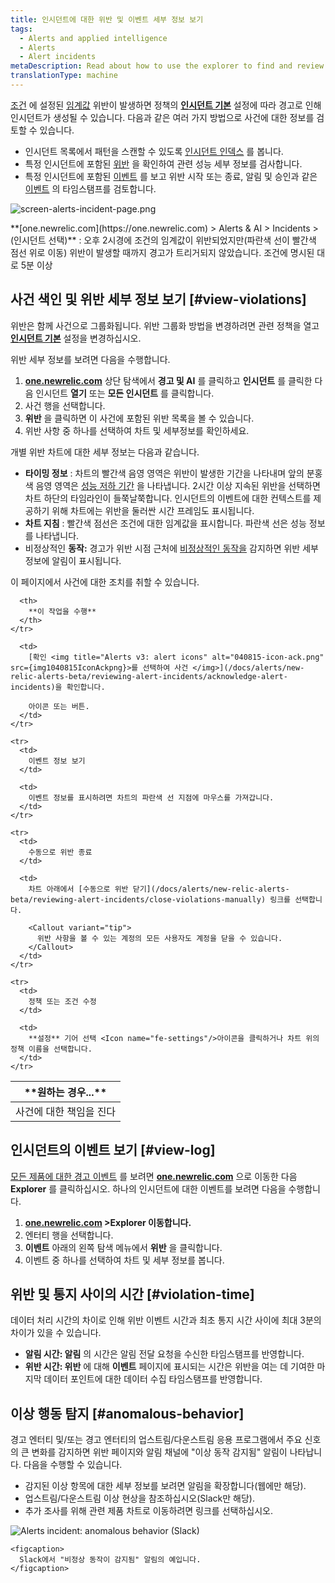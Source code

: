 ```yaml
---
title: 인시던트에 대한 위반 및 이벤트 세부 정보 보기
tags:
  - Alerts and applied intelligence
  - Alerts
  - Alert incidents
metaDescription: Read about how to use the explorer to find and review alerts violations.
translationType: machine
---
```





[조건](/docs/alerts/new-relic-alerts-beta/configuring-alert-policies/define-alert-conditions) 에 설정된 [임계값](/docs/alerts/new-relic-alerts-beta/configuring-alert-policies/define-thresholds-trigger-alert) 위반이 발생하면 정책의 **[인시던트 기본](/docs/alerts/new-relic-alerts/configuring-alert-policies/specify-when-new-relic-creates-incidents)** 설정에 따라 경고로 인해 인시던트가 생성될 수 있습니다. 다음과 같은 여러 가지 방법으로 사건에 대한 정보를 검토할 수 있습니다.

* 인시던트 목록에서 패턴을 스캔할 수 있도록 [인시던트 인덱스](#view-violations) 를 봅니다.
* 특정 인시던트에 포함된 [위반](#view-log) 을 확인하여 관련 성능 세부 정보를 검사합니다.
* 특정 인시던트에 포함된 [이벤트](#violation-time) 를 보고 위반 시작 또는 종료, 알림 및 승인과 같은 [이벤트](/docs/using-new-relic/welcome-new-relic/get-started/glossary#event) 의 타임스탬프를 검토합니다.

<img
  title="screen-alerts-incident-page.png"
  alt="screen-alerts-incident-page.png"
  src={screenAlertsIncidentPage0}
/>

<figcaption>
  **[one.newrelic.com](https://one.newrelic.com) > Alerts & AI > Incidents > (인시던트 선택)** : 오후 2시경에 조건의 임계값이 위반되었지만(파란색 선이 빨간색 점선 위로 이동) 위반이 발생할 때까지 경고가 트리거되지 않았습니다. 조건에 명시된 대로 5분 이상
</figcaption>

## 사건 색인 및 위반 세부 정보 보기 [#view-violations]

위반은 함께 사건으로 그룹화됩니다. 위반 그룹화 방법을 변경하려면 관련 정책을 열고 [**인시던트 기본**](/docs/alerts/new-relic-alerts-beta/reviewing-alert-incidents/specify-when-new-relic-creates-incidents) 설정을 변경하십시오.

위반 세부 정보를 보려면 다음을 수행합니다.

1. **[one.newrelic.com](https://one.newrelic.com)** 상단 탐색에서 **경고 및 AI** 를 클릭하고 **인시던트** 를 클릭한 다음 인시던트 **열기** 또는 **모든 인시던트** 를 클릭합니다.
2. 사건 행을 선택합니다.
3. **위반** 을 클릭하면 이 사건에 포함된 위반 목록을 볼 수 있습니다.
4. 위반 사항 중 하나를 선택하여 차트 및 세부정보를 확인하세요.

개별 위반 차트에 대한 세부 정보는 다음과 같습니다.

* **타이밍 정보** : 차트의 빨간색 음영 영역은 위반이 발생한 기간을 나타내며 앞의 분홍색 음영 영역은 [성능 저하 기간](/docs/using-new-relic/welcome-new-relic/get-started/glossary#degradation-period) 을 나타냅니다. 2시간 이상 지속된 위반을 선택하면 차트 하단의 타임라인이 들쭉날쭉합니다. 인시던트의 이벤트에 대한 컨텍스트를 제공하기 위해 차트에는 위반을 둘러싼 시간 프레임도 표시됩니다.
* **차트 지침** : 빨간색 점선은 조건에 대한 임계값을 표시합니다. 파란색 선은 성능 정보를 나타냅니다.
* 비정상적인 **동작:** 경고가 위반 시점 근처에 [비정상적인 동작을](#anomalous-behavior) 감지하면 위반 세부 정보에 알림이 표시됩니다.

이 페이지에서 사건에 대한 조치를 취할 수 있습니다.

<table>
  <thead>
    <tr>
      <th width={250}>
        **원하는 경우...**
      </th>

      <th>
        **이 작업을 수행**
      </th>
    </tr>
  </thead>

  <tbody>
    <tr>
      <td>
        사건에 대한 책임을 진다
      </td>

      <td>
        [확인 <img title="Alerts v3: alert icons" alt="040815-icon-ack.png" src={img1040815IconAckpng}>를 선택하여 사건 </img>](/docs/alerts/new-relic-alerts-beta/reviewing-alert-incidents/acknowledge-alert-incidents)을 확인합니다.

        아이콘 또는 버튼.
      </td>
    </tr>

    <tr>
      <td>
        이벤트 정보 보기
      </td>

      <td>
        이벤트 정보를 표시하려면 차트의 파란색 선 지점에 마우스를 가져갑니다.
      </td>
    </tr>

    <tr>
      <td>
        수동으로 위반 종료
      </td>

      <td>
        차트 아래에서 [수동으로 위반 닫기](/docs/alerts/new-relic-alerts-beta/reviewing-alert-incidents/close-violations-manually) 링크를 선택합니다.

        <Callout variant="tip">
          위반 사항을 볼 수 있는 계정의 모든 사용자도 계정을 닫을 수 있습니다.
        </Callout>
      </td>
    </tr>

    <tr>
      <td>
        정책 또는 조건 수정
      </td>

      <td>
        **설정** 기어 선택 <Icon name="fe-settings"/>아이콘을 클릭하거나 차트 위의 정책 이름을 선택합니다.
      </td>
    </tr>
  </tbody>
</table>

## 인시던트의 이벤트 보기 [#view-log]

[모든 제품에 대한 경고 이벤트](/docs/alerts/new-relic-alerts-beta/reviewing-events/review-events-across-products) 를 보려면 **[one.newrelic.com](https://one.newrelic.com)** 으로 이동한 다음 **Explorer** 를 클릭하십시오. 하나의 인시던트에 대한 이벤트를 보려면 다음을 수행합니다.

1. **[one.newrelic.com](https://one.newrelic.com) >Explorer 이동합니다.**
2. 엔터티 행을 선택합니다.
3. **이벤트** 아래의 왼쪽 탐색 메뉴에서 **위반** 을 클릭합니다.
4. 이벤트 중 하나를 선택하여 차트 및 세부 정보를 봅니다.

## 위반 및 통지 사이의 시간 [#violation-time]

데이터 처리 시간의 차이로 인해 위반 이벤트 시간과 최초 통지 시간 사이에 최대 3분의 차이가 있을 수 있습니다.

* **알림 시간: 알림** 의 시간은 알림 전달 요청을 수신한 타임스탬프를 반영합니다.
* **위반 시간: 위반** 에 대해 **이벤트** 페이지에 표시되는 시간은 위반을 여는 데 기여한 마지막 데이터 포인트에 대한 데이터 수집 타임스탬프를 반영합니다.

## 이상 행동 탐지 [#anomalous-behavior]

경고 엔터티 및/또는 경고 엔터티의 업스트림/다운스트림 응용 프로그램에서 주요 신호의 큰 변화를 감지하면 위반 페이지와 알림 채널에 "이상 동작 감지됨" 알림이 나타납니다. 다음을 수행할 수 있습니다.

* 감지된 이상 항목에 대한 세부 정보를 보려면 알림을 확장합니다(웹에만 해당).
* 업스트림/다운스트림 이상 현상을 참조하십시오(Slack만 해당).
* 추가 조사를 위해 관련 제품 차트로 이동하려면 링크를 선택하십시오.

<CollapserGroup>
  <Collapser
    id="slack-notification"
    title="Slack의 경고 알림"
  >
    <img
      title="Alerts incident: anomalous behavior (Slack)"
      alt="Alerts incident: anomalous behavior (Slack)"
      src={incidentContextInSlackSmall}
    />

    <figcaption>
      Slack에서 "비정상 동작이 감지됨" 알림의 예입니다.
    </figcaption>
  </Collapser>
</CollapserGroup>